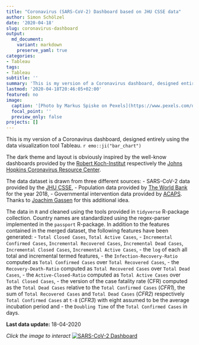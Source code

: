 ```yaml
---
title: "Coronavirus (SARS-CoV-2) Dashboard based on JHU CSSE data"
author: Simon Schölzel
date: '2020-04-18'
slug: coronavirus-dashboard
output:
  md_document:
    variant: markdown
    preserve_yaml: true
categories:
- Tableau
tags:
- Tableau
subtitle: ''
summary: 'This is my version of a Coronavirus dashboard, designed entirely using the data visualization tool Tableau. `r emo::ji("bar_chart")`'
lastmod: '2020-04-18T20:46:05+02:00'
featured: no
image:
  caption: '[Photo by Markus Spiske on Pexels](https://www.pexels.com/de-de/foto/nummern-notfall-alarm-warnung-3970330/)'
  focal_point: ''
  preview_only: false
projects: []
---
```


This is my version of a Coronavirus dashboard, designed entirely using the data visualization tool Tableau. `r emo::ji("bar_chart")`

The dark theme and layout is obviously inspired by the well-know dashboards provided by the [Robert Koch-Institut](https://experience.arcgis.com/experience/478220a4c454480e823b17327b2bf1d4) respectively the [Johns Hopkins Coronavirus Resource Center](https://coronavirus.jhu.edu/map.html).

The data dataset is drawn from three different sources:
- SARS-CoV-2 data provided by the [JHU CSSE](https://github.com/CSSEGISandData/COVID-19),
- Population data provided by [The World Bank](https://data.worldbank.org/indicator/sp.pop.totl) for the year 2018,
- Governmental intervention data provided by [ACAPS](https://www.acaps.org/covid19-government-measures-dataset). Thanks to [Joachim Gassen](https://joachim-gassen.github.io/2020/03/merge-covid-19-data-with-governmental-interventions-data/) for this additional idea.

The data in `R` and cleaned using the tools provided in `tidyverse` R-package collection. Country names are standardized using the regex-parser implemented in the `passport` R-package. In addition to the features contained in the merged dataset, the following features have been generated:
- `Total Closed Cases`, `Total Active Cases`,
- `Incremental Confirmed Cases`, `Incremental Recovered Cases`, `Incremental Dead Cases`, `Incremental Closed Cases`, `Incremental Active Cases`,
- the `log` of each all total and incremental termed features,
- the `Infection-Recovery-Ratio` computed as `Total Confirmed Cases` over `Total Recovered Cases`,
- the `Recovery-Death-Ratio` computed as `Total Recovered Cases` over `Total Dead Cases`,
- the `Active-Closed-Ratio` computed as `Total Active Cases` over `Total Closed Cases`,
- the version of the case fatality rate (CFR) computed as the `Total Dead Cases` relative to the `Total Confirmed Cases` (*CFR1*), the sum of `Total Recovered Cases` and `Total Dead Cases` (*CFR2*) respectively `Total Confirmed Cases` at `t-8` (*CFR3*) with eight assumed to be the average incubation period and
- the `Doubling Time` of the `Total Confirmed Cases` in days.


**Last data update:** 18-04-2020

*Click the image to interact*
[![SARS-CoV-2 Dashboard](preview.png)](https://public.tableau.com/views/SARS-CoV-2Dashboard_15872319731490/Global?:display_count=y&:origin=viz_share_linkfeatured.png)
